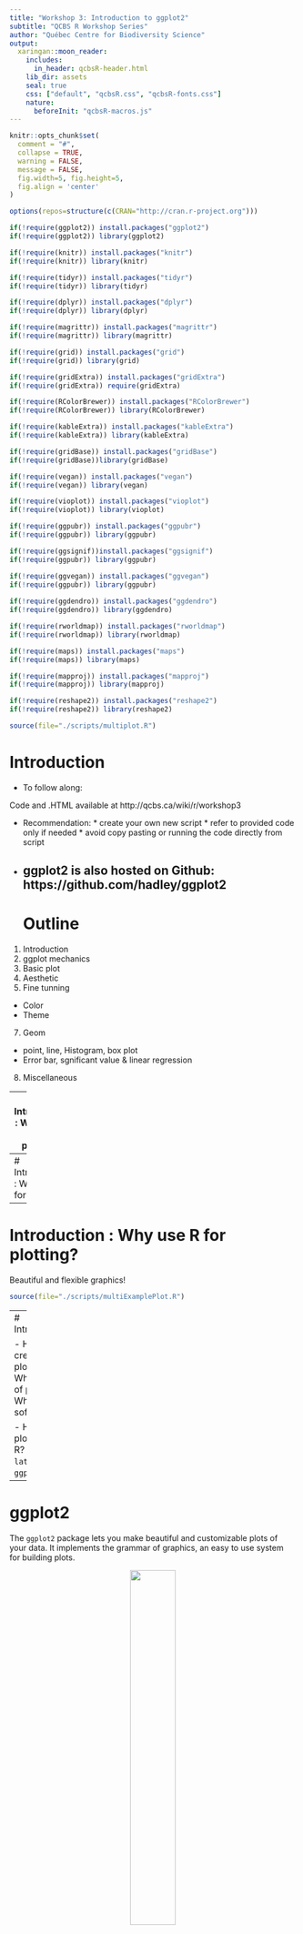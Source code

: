 ```yaml
---
title: "Workshop 3: Introduction to ggplot2"
subtitle: "QCBS R Workshop Series"
author: "Québec Centre for Biodiversity Science"
output:
  xaringan::moon_reader:
    includes:
      in_header: qcbsR-header.html
    lib_dir: assets
    seal: true
    css: ["default", "qcbsR.css", "qcbsR-fonts.css"]
    nature:
      beforeInit: "qcbsR-macros.js"
---
```


```r
knitr::opts_chunk$set(
  comment = "#",
  collapse = TRUE,
  warning = FALSE,
  message = FALSE,
  fig.width=5, fig.height=5,
  fig.align = 'center'
)
```

```r
options(repos=structure(c(CRAN="http://cran.r-project.org")))
```

```r
if(!require(ggplot2)) install.packages("ggplot2")
if(!require(ggplot2)) library(ggplot2)

if(!require(knitr)) install.packages("knitr")
if(!require(knitr)) library(knitr)

if(!require(tidyr)) install.packages("tidyr")
if(!require(tidyr)) library(tidyr)

if(!require(dplyr)) install.packages("dplyr")
if(!require(dplyr)) library(dplyr)

if(!require(magrittr)) install.packages("magrittr")
if(!require(magrittr)) library(magrittr)

if(!require(grid)) install.packages("grid")
if(!require(grid)) library(grid)

if(!require(gridExtra)) install.packages("gridExtra")
if(!require(gridExtra)) require(gridExtra)

if(!require(RColorBrewer)) install.packages("RColorBrewer")
if(!require(RColorBrewer)) library(RColorBrewer)

if(!require(kableExtra)) install.packages("kableExtra")
if(!require(kableExtra)) library(kableExtra)

if(!require(gridBase)) install.packages("gridBase")
if(!require(gridBase))library(gridBase)

if(!require(vegan)) install.packages("vegan")
if(!require(vegan)) library(vegan)

if(!require(vioplot)) install.packages("vioplot")
if(!require(vioplot)) library(vioplot)

if(!require(ggpubr)) install.packages("ggpubr")
if(!require(ggpubr)) library(ggpubr)

if(!require(ggsignif))install.packages("ggsignif")
if(!require(ggpubr)) library(ggpubr)

if(!require(ggvegan)) install.packages("ggvegan")
if(!require(ggpubr)) library(ggpubr)
                              
if(!require(ggdendro)) install.packages("ggdendro")
if(!require(ggdendro)) library(ggdendro)

if(!require(rworldmap)) install.packages("rworldmap")
if(!require(rworldmap)) library(rworldmap)

if(!require(maps)) install.packages("maps")
if(!require(maps)) library(maps)

if(!require(mapproj)) install.packages("mapproj")
if(!require(mapproj)) library(mapproj)

if(!require(reshape2)) install.packages("reshape2")
if(!require(reshape2)) library(reshape2)

source(file="./scripts/multiplot.R")
```

# Introduction

- To follow along:

Code and .HTML available at http://qcbs.ca/wiki/r/workshop3

- Recommendation:
      * create your own new script
      * refer to provided code only if needed
      * avoid copy pasting or running the code directly from script

- ggplot2 is also hosted on Github: https://github.com/hadley/ggplot2
---
# Outline
1. Introduction
2. ggplot mechanics
4. Basic plot
5. Aesthetic
6. Fine tunning
  * Color
  * Theme
7. Geom
  * point, line, Histogram, box plot
  * Error bar, sgnificant value & linear regression
8. Miscellaneous

---
# Introduction : Why use R for plotting?
<div style="text-align:center">
<img src="images/Divided_reproducible workflow.png" height=85% width=85%>
</div>
---
# Introduction : Why use R for plotting?
<div style="text-align:center">
<img src="images/Divided_reproducible workflow2.png" height=85% width=85%>
</div>

---
# Introduction : Why use R for plotting?
Beautiful and flexible graphics!

```r
source(file="./scripts/multiExamplePlot.R")
```
---
# Introduction

- Have you created plots?
      * What kind of plot?
      * Which software?

- Have you plotted in R?
      * `base` R, `lattice`?
      * `ggplot2`?

---

# ggplot2

The `ggplot2` package lets you make beautiful and customizable plots of your data. It implements the grammar of graphics, an easy to use system for building plots.

<div style="text-align:center">
<img src="images/ggplot2_logo.png" height=40% width=40%>
</div>

---

# Introduction

Required packages
```r
install.packages("ggplot2")
library(ggplot2)
```

---
# Grammar of Graphics (GG)

A graphic is made of different layers:
  * aesthetics (`aes`)
  * transformation
  * geometries (`geoms`)
  * axis (coordinate system)
  * scales

<img src="images/Layers_ggplot.png" height=100% width=100%>

---
# A simple example with Iris database
```r
ggplot(data = iris,             # Data
       aes(x = Sepal.Length,    # Your X-value
           y = Sepal.Width,     # Your Y-value
           col = Species)) +    # Aesthetics
  geom_point() +                # Geometry
  geom_smooth(method = "lm") +  # Linear regression
  ggtitle("My fabulous graph")+ # Title
  theme(plot.title= element_text(color="red",         #|
                                 size=14,             #| Theme
                                 face="bold.italic")) #| 
```
```r
ggplot(data = iris,             # Data
       aes(x = Sepal.Length,    # Your X-value
           y = Sepal.Width,     # Your Y-value
           col = Species)) +    # Aesthtics
  geom_point() +                # Geometry
  geom_smooth(method = "lm") +  # Linear regression
  ggtitle("My fabulous graph")+  # Title
  theme(plot.title=
    element_text(color="red",
                 size=14,
                 face="bold.italic")) # Theme
```

---

# Importance in data structure

```r
head(iris[,c("Sepal.Length","Sepal.Width","Species")], n = 5)
```
`ggplot(data = iris, aes(`**x = Sepal.Length**`,` **y = Sepal.Width**`, `**col = Species**`))`

```r
ggplot(data = iris,             # Data
       aes(x = Sepal.Length,    # Your X-value
           y = Sepal.Width,     # Your Y-value
           col = Species)) +    # Aesthtics
  geom_point() +                # Geometry
  ggtitle("My fabulous graph")+  # Title
  theme(plot.title=
    element_text(color="red",
                 size=14,
                 face="bold.italic")) # Theme
```

---

# Exploring your data
```r
betterPairs(iris)
```
<div style="text-align:center">
<img src="images/betterPairs.png" height=60% width=60%>
</div>

```r
panel.hist <- function(x, ...)
{
  usr <- par("usr"); on.exit(par(usr))
  par(usr = c(usr[1:2], 0, 1.5) )
  h <- hist(x, plot = FALSE)
  breaks <- h$breaks; nB <- length(breaks)
  y <- h$counts; y <- y/max(y)
  rect(breaks[-nB], 0, breaks[-1], y, col="blue4", ...)
}

panel.cor <- function(x, y, digits=2, prefix="", cex.cor)
{
  usr <- par("usr"); on.exit(par(usr))
  par(usr = c(0, 1, 0, 1))
  r <- abs(cor(x, y, method = "pearson")) # can be "spearman"
  txt <- format(c(r, 0.123456789), digits=digits)[1]
  txt <- paste(prefix, txt, sep="")
  if(missing(cex.cor)) cex <- 0.7/strwidth(txt)
  text(0.5, 0.5, txt, cex = cex * r)
}
betterPairs <- function(YourData, col = c("black"))
  {
  return(pairs(YourData, 
               lower.panel=function(...) {
                 par(new=TRUE);
                 panel.smooth(col=col,
                              col.smooth = "gold",...)},
               diag.panel=panel.hist, 
               upper.panel=panel.cor))
}
```

---

# Inheritance : be or not 

.small[

.pull-left[

**Inheritance from ggplot**
```r
ggplot(data = iris,             # Data
      aes(x = Sepal.Length,    # Your X-value
          y = Sepal.Width)) +  # Your Y-value
 geom_point()                  # Geometry      

```

**Storing ggplot in object**
```r

p <- ggplot(data = iris,
                   aes(x = Sepal.Length,
                       y = Sepal.Width))
q <- p + geom_point()
q   # Print your final plot

```
]

.pull-right[

**No inheritance from ggplot**
```r
ggplot() +
 geom_point(data = iris,
            aes(x = Sepal.Length,
                y = Sepal.Width))
```

**Adding layer from ggplot object**
```r
s <- ggplot()
s <- gplot.obj +
 geom_point(data = iris,
            aes(x = Sepal.Length,
                y = Sepal.Width))
s
```
]

]

---

# GGplot dynamics: base layer
```r
ggplot() + 
scale_x_continuous() +
scale_y_continuous() 
```

---

# GGplot dynamics: Data layer
```r
ggplot(data = iris, aes(x = Sepal.Length, y = Sepal.Width)) +
  xlab("x = Sepal Lenght") +
  ylab("y = Sepal Width")
```

---

# GGplot dynamics: Gemoetric Layer
```r
ggplot(data = iris, aes(x = Sepal.Length, y = Sepal.Width)) +
  xlab("x = Sepal Lenght") + ylab("y = Sepal Width") + 
  geom_point()
```

---

# Challenge #1 (5min)


  * Draw your 1rst (gg)plot:


 data | geom | x value | y value
:-------------:|:-------------:|:-------------:|:-------------:
iris|geom_point|Petal length|Petal width

---

# Solution Challenge 1#
```r
ggplot(data = iris, aes(x = Petal.Length, y = Petal.Width)) +
  geom_point()
```

---

# Saving plots in RStudio

<div style="text-align:center">
<img src="images/save_image.png" height=80% width=80%>
</div>

---

# Saving plots in code

ggsave() will write directly to your working directory all in one line of code and you can specify the name of the file and the dimensions of the plot:

```r
my1rstPlot <- ggplot(data = iris, aes(x = Petal.Length, y = Petal.Width)) + geom_point()
ggsave("my1rstPlot.pdf", my1rstPlot, height = 8.5, width = 11, units = "in")
```
Note that vector format (e.g., pdf, svg) are often preferable choice compared to raster format (jpeg, png, ...)

Other methods to save image
`?pdf`
`?jpeg`
```r
pdf("./graph_du_jour.pdf")
print(my1rstPlot)
graphics.off()
```


---

# Aesthetic
  * Different aesthetic are available to help you distinguish different class, group & structure within your data:
  
```r
source(file="./scripts/4plot_aesthetic.R")
```

---

# Example of aesthetic: color
.small[
.pull-left[
```r
ggplot(data = iris, aes(x = Sepal.Length, 
                        y = Sepal.Width)) +
  geom_point()
#Without Color
```
```r
ggplot(data = iris, aes(x = Sepal.Length, 
                        y = Sepal.Width)) +
  geom_point() 
```
]
.pull-right[
```r
ggplot(data = iris, aes(x = Sepal.Length, 
                        y = Sepal.Width, 
                        color = Species)) +
  geom_point()
```
```r
ggplot(data = iris, aes(x = Sepal.Length, 
                        y = Sepal.Width, 
                        color = Species)) +
  geom_point() + theme(legend.position = 'bottom')
```
]
]

---

# Challenge #2

Produce a colourful plot from built in data such as the , Iris, CO2 or the msleep dataset

Data|x value|y value| Aesthetic
:-------------:|:-------------:|:-------------:|:-------------:
iris|Petal.Length|Petal.Width|Species
CO2|conc|uptake|Treatment & Type
msleep|log10(bodywt)|awake| vore & conservation

---

# Solution to challenge #2

Example using iris database

```r
data("iris")
iris.plot <- ggplot(data = iris, aes(x = Petal.Length, y = Petal.Width, color = Species)) + geom_point()
iris.plot
```

---

# Solution to challenge #2

Example using CO2 database

```r
data(CO2)
CO2.plot <- ggplot(data = CO2, aes(x = conc, y = uptake, colour = Treatment)) +
    geom_point()
CO2.plot
```

---

# Solution to challenge #2

Example using msleep database

```r
data("msleep")
msleep.plot <- ggplot(data = msleep, aes(x = log10(bodywt), y = awake, colour = vore, shape= conservation)) +
    geom_point()
msleep.plot
```

---

# Facet : Iris
```r
ggplot(data = iris, aes(x = Sepal.Length, y = Sepal.Width, 
                        color = Species)) +
  geom_point() + 
  facet_grid(~Species, scales = "free") 
```

---

# Facet : CO2
```r
CO2.plot.nofacet <- ggplot(data = CO2, aes(x = conc, y = uptake, colour = Treatment)) +
    geom_point() +
    xlab("CO2 Concentration (mL/L)") +
    ylab("CO2 Uptake (umol/m^2 sec)") +    
    ggtitle("Without Facet")
CO2.plot.facet <- CO2.plot + facet_grid(~ Type) + ggtitle("Facet")
multiplot(CO2.plot.nofacet, CO2.plot.facet)
```

---

# Fine Tunning : Colour
  * Colour: Manual_colour
.small[
```r
iris.plot <- ggplot(data = iris, aes(x = Sepal.Length, y = Sepal.Width, color = Species)) +
            geom_point()
iris.plot + scale_colour_manual(values = c("setosa" = "red", 
                                           "versicolor" = "darkgreen",
                                           "virginica"="blue"))
```  
]
.pull-left[
**Classic**
```r
iris.plot <- ggplot(data = iris, 
                    aes(x = Sepal.Length, 
                        y = Sepal.Width, 
                        color = Species)) +
            geom_point()
iris.plot
```  
]
.pull-right[
**Manual**
```r
iris.plot +
scale_colour_manual(values = c("setosa" = "red", 
                               "versicolor" = "darkgreen",
                               "virginica"="blue"))
```  
]

---

# Fine tuning - Gradient colours for quantitative variable
*quantitavie variable : Petal.Length*
```r
iris.plot.petal <- ggplot(data=iris, aes(..., color = Petal.Length))
``` 
.pull-left[
```r
iris.plot.petal <- ggplot(data = iris, 
                    aes(x = Sepal.Length, 
                        y = Sepal.Width, 
                        color = Petal.Length)) +
            geom_point()
iris.plot.petal
```  
]
.pull-right[
```r
iris.plot.petal <- ggplot(data = iris, 
                    aes(x = Sepal.Length, 
                        y = Sepal.Width, 
                        color = Petal.Length)) +
            geom_point()
iris.plot.petal + scale_color_gradient(low="blue", high="red")
```  
]

---

# Fine tuning - colours
  * Coulours theme
```r
install.packages("RColorBrewer")
require(RColorBrewer)
```

<div style="text-align:center">
<img src="images/Rcolour Brewers palette prez.png" height=100% width=100%>
</div>

---

# Fine tuning - colours
  * Coulours theme : RColorBrewer
```r
iris.plot + scale_color_brewer(palette = "Dark2")
```
.pull-left[
**Classic**
```r
iris.plot
```  
]
.pull-right[
**Dark2**
```r
iris.plot + scale_color_brewer(palette = "Dark2")
```  
]

---

# Fine Tunning : Colour
* Blind color friendly : presentation purpose
```r
cbbPalette <- c("#000000", "#E69F00", "#56B4E9", "#009E73", 
                "#F0E442", "#0072B2", "#D55E00", "#CC79A7")
```

```r
library(scales)
show_col(cbbPalette)
```

---

# Fine Tunning : Colour
  * Blind color friendly : presentation purpose
```r
cbbPalette <- c("#000000", "#E69F00", "#56B4E9", "#009E73", 
                "#F0E442", "#0072B2", "#D55E00", "#CC79A7")
iris.plot + scale_color_manual(values=cbbPalette)
```

.pull-left[
**Classic**
```r
iris.plot
```  
]
.pull-right[
**Blind color friendly**
```r
cbbPalette <- c("#000000", "#E69F00", "#56B4E9", "#009E73", 
                "#F0E442", "#0072B2", "#D55E00", "#CC79A7")
iris.plot + scale_color_manual(values=cbbPalette)
```  
]

---

# Fine Tunning : Colour
  * black & white : grey scale for publication purpose
```r
iris.plot + scale_color_grey()
```
.pull-left[
**Defaut**
```r
iris.plot
```  
]
.pull-right[
**Grey scale**
```r
iris.plot + scale_color_grey()
```  
]

---

# Fine Tunning : Theme
  * Theme: classic for publication purpose
```r
iris.plot + scale_color_grey() + theme_classic()
```
.pull-left[
**Defaut**
```r
iris.plot+ scale_color_grey()
```  
]
.pull-right[
**Classic**
```r
iris.plot + scale_color_grey() + theme_classic()
```  
]

---

# Fine Tunning : Title & Axis size, color, face

.pull-left[
**Default**
```r
iris.plot 
```
]
.pull-right[
**Axis & Title tunning**
```r
iris.plot + 
  ggtitle("Relation between Sepal Lenght & Width") +
  xlab("Sepal length (cm)") + 
  ylab("Sepal Width (cm)") +
  theme(axis.title.x = element_text(size = 16, colour = cbbPalette[6]),
        axis.title.y = element_text(size = 16, colour = cbbPalette[6]),
        axis.text.x = element_text(size = 12),
        axis.text.y = element_text(size = 12),
        plot.title = element_text(size = 16, face="bold"),
        legend.title = element_text(size=14, face="bold"),
        legend.text = element_text(size=12))
```

]

---

# Fine Tunning : Title & Axis size, color, face
<div style="text-align:center">
<img src="images/theme_iris_annotated.png" height=80% width=80%>
</div>

---

# Challenge #3
* Voici un graphique issu du set de données « tips » inclu avec la librarie "reshape2"
```r
library(reshape2)
tips.gg <- ggplot(tips, aes(x = total_bill,
                            y = tip/total_bill,
                            shape = smoker, 
                            color = sex, 
                            size = size))
tips.gg <- tips.gg + geom_point()
tips.gg <- tips.gg + facet_grid( ~ time)
tips.gg <- tips.gg + scale_color_manual(values=cbbPalette)
tips.gg <- tips.gg + ggtitle("Tips per total bill at Lunch and Dinner")
tips.gg <- tips.gg + theme(axis.title.x = element_text(size = 16, colour = cbbPalette[6]),
                           axis.title.y = element_text(size = 16, colour = cbbPalette[6]),
                           axis.text.x = element_text(size = 12),
                           axis.text.y = element_text(size = 12),
                           plot.title = element_text(size = 16, colour = cbbPalette[7], face="bold"),
                           strip.text.x = element_text(size = 14, face="bold"))
tips.gg
```

---

# Result Challenge #3
```r
tips.gg <- ggplot(tips, aes(x = total_bill,
                            y = tip/total_bill,
                            shape = smoker, 
                            color = sex, 
                            size = size))
tips.gg <- tips.gg + geom_point()
tips.gg <- tips.gg + facet_grid( ~ time)
tips.gg <- tips.gg + scale_color_manual(values=cbbPalette)
tips.gg <- tips.gg + ggtitle("Tips per total bill at Lunch and Dinner")
tips.gg <- tips.gg + theme(axis.title.x = element_text(size = 16, colour = cbbPalette[6]),
                           axis.title.y = element_text(size = 16, colour = cbbPalette[6]),
                           axis.text.x = element_text(size = 12),
                           axis.text.y = element_text(size = 12),
                           plot.title = element_text(size = 16, colour = cbbPalette[7], face="bold"),
                           strip.text.x = element_text(size = 14, face="bold"))
tips.gg

```

---

# Result Challenge #3 : step by step
*Aesthetic*
```r
tips.gg <- ggplot(tips, aes(x = total_bill,
                            y = tip/total_bill,
                            shape = smoker, 
                            color = sex, 
                            size = size))
tips.gg + geom_point()
```

```r
tips.gg <- tips.gg + geom_point()
```

---

# Result Challenge #3 : step by step
*Facet*
```r
tips.gg + facet_grid( ~ time)
```

```r
tips.gg <- tips.gg + facet_grid( ~ time)
```

---

# Result Challenge #3 : step by step
*Blind color palette*
```r
tips.gg + scale_color_manual(values=cbbPalette)
```

```r
tips.gg <- tips.gg + scale_color_manual(values=cbbPalette)
```

---

# Result Challenge #3 : step by step
*Plot Title*
```r
tips.gg + ggtitle("Tips per total bill at Lunch and Dinner")
```

```r
tips.gg <- tips.gg + ggtitle("Tips per total bill at Lunch and Dinner")
```

---

# Result Challenge #3 : step by step
*Theme tunning: Plot & Axis Title*
.small[
```r
tips.gg + theme(axis.title.x = element_text(size = 16, colour = cbbPalette[6]),
                           axis.title.y = element_text(size = 16, colour = cbbPalette[6]),
                           axis.text.x = element_text(size = 12),
                           axis.text.y = element_text(size = 12),
                           plot.title = element_text(size = 16, colour = cbbPalette[7], face="bold"),
                           strip.text.x = element_text(size = 14, face="bold"))
```
]

---

# Theme assist : RStudio Addin for GGplot2 design

![](./images/ggThemeAssist2.gif)

---

#Geom : GGplot
<div style="text-align:center">
<img src="images/plots_in_various_contexts.png" height=85% width=85%>
</div>

---

#Base plot
<div style="text-align:center">
<img src="images/plots_in_various_contexts_baseplot.png" height=85% width=85%>
</div>

---

##Blank plot
.pull-left[
*GGplot2*
```r
gblank <- ggplot(mtcars, aes(wt, mpg))
```

```r
gblank <- ggplot(mtcars, aes(wt, mpg))
gblank <- gblank + theme(plot.subtitle = element_text(vjust = 1), 
                        plot.caption = element_text(vjust = 1)) +
  labs(title = "Blank plot")
gblank
```
]

.pull-right[
*Base Plot*
```r
plot(mpg~wt, data = mtcars, type = "n")
```
]

---

#Histogram
An histogram is an accurate graphical representation of the distribution of numeric data
.pull-left[
```r
ggplot(iris, aes(Sepal.Length)) +
  geom_histogram() + ggtitle("Histogram of sepal length ") 
```
]
.pull-right[
```r
ggplot(cars, aes(dist)) +
  geom_histogram() + ggtitle("Histogram of car distance taken to stop ") 
```

]
---

#Histogram

.pull-left[
*GGplot2*
```r
ggplot(diamonds, aes(carat)) + geom_histogram()
```
```r
ggplot(diamonds, aes(carat)) + geom_histogram(binwidth = .5) + labs(title = "Histogram")
```
]

.pull-right[
*Base Plot*
```r
hist(diamonds$carat)
```
]

---

#Barplot
.pull-left[
*GGplot2*
```r
ggplot(mpg, aes(class)) + geom_bar()
```
```r
ggplot(mpg, aes(class)) + geom_bar()+ labs(title = "Barplot")
```
]

.pull-right[
*Base Plot*
```r
barplot(table(mpg$class))
```
]

---

# Significant values
.pull-left[
*GGplot2*
```r
ggplot(mpg, aes(class)) + 
  geom_bar() + 
  geom_signif()
```

```r
ir.s=iris %>% 
  group_by(Species) %>% 
  summarise(mean.sp = mean(Sepal.Length))
#iris %>% 
#  group_by(Species) %>% 
#  summarise(pval = t.test(Sepal.Length, 
#                          var.equal = TRUE)$p.value)

dat <- data.frame(Group = c("S1", "S1", "S2", "S2"),
                  Sub   = c("A", "B", "A", "B"),
                  Value = c(3,5,7,8),
                  low = c(2.5,4.5,6,7.5),
                  high = c(3.5,5.5,7,8.5))  

gbar2 = ggplot(data = dat, aes(x = Group, y = Value,fill = Sub)) +
  geom_bar(#aes(fill = Sub), 
    stat="identity", 
    position="dodge", 
    width=.5) +
  geom_errorbar(aes(ymin=low, 
                    ymax=high),
                width = 0.1,
                position =  position_dodge(.5), colour="black") +
  labs(title = "Barplot") +
  scale_fill_manual(values = c("grey80", 
                               "grey20")) + 
  geom_signif(stat="identity",
              data=data.frame(x=c(0.875, 1.875),
                              xend=c(1.125, 2.125),
                              y=c(5.8, 8.8),
                              Sub=c("A","B"),
                              annotation=c("**", "NS")),
              aes(x=x,xend=xend, y=y, yend=y,
                  annotation=annotation)) +
  geom_signif(comparisons=list(c("S1", "S2")),
              annotations="***",
              y_position = 9.3,
              tip_length = 0,
              vjust=0.4)

gbar2
```
]

.pull-right[
*Base Plot*
Manual function
```r
barplot()
sign.bar() 
```

```r
df=data.frame(S1 = c(3,5), S2=c(7,8))
my.bp =barplot(as.matrix(df),
               beside = TRUE,
               xlab = "Group",
               ylab = "Value",
               main = "Barplot",
               ylim = c(0,12),
               legend = rownames(df),
               args.legend = list(x = "topright", 
                                  bty = "n", 
                                  inset=c(-0.07, 0))
               # args.legend=list(
               #   x=ncol(df)+4,
               #   y=min(colSums(df)),
               #   bty = "n"
               # )
)
sign.bar = function(pos,select.pair, y, offset = 0.2, label, mid = FALSE) {
  # create the y coordinate of the line
  y <- y
  # set an offset for tick lengths
  offset <- offset
  # draw first horizontal line
  if (!mid) {
    lines(pos[select.pair],c(y, y))
    # draw ticks
    lines(pos[c(select.pair[1],select.pair[1])],c(y, y-offset))
    lines(pos[c(select.pair[2],select.pair[2])],c(y, y-offset))
  } else {
    lines(x = c(c(pos[select.pair[1]-1]+
                    pos[select.pair[1]])/2,
                c(pos[select.pair[2]]+
                    pos[select.pair[2]+1])/2),
          c(y, y))
    # draw ticks
    lines(c(c(pos[select.pair[1]-1]+
                pos[select.pair[1]])/2,
            c(pos[select.pair[1]-1]+
                pos[select.pair[1]])/2),
          c(y, y-offset))
    lines(c(c(pos[select.pair[2]]+
                pos[select.pair[2]+1])/2,
            c(pos[select.pair[2]]+
                pos[select.pair[2]+1])/2),
          c(y, y-offset))
  }
  # draw asterics
  text(pos[select.pair[1]]+((pos[select.pair[2]]-pos[select.pair[1]])/2),y+offset*2,
       labels = label) 
}
sign.bar(my.bp, select.pair = c(1,2),y =6,label = "**")
sign.bar(my.bp, select.pair = c(3,4),y =8.8,label = "NS")
sign.bar(my.bp, select.pair = c(2,3),y =10,label = "***",mid = TRUE)
```
]

---

#Plot: linear reagression

.pull-left[
*GGplot2*
```r
ggplot(mpg, aes(displ, hwy)) + 
  geom_point() + 
  geom_smooth(method = lm)
```
```r
lm.gg <- ggplot(mpg, aes(displ, hwy)) + geom_point() + geom_smooth(method = lm)+ labs(title = "Linear Regression Plot")
lm.gg
```
]

.pull-right[
*Base Plot*
```r
lm.out  <- lm(hwy~displ, data = mpg)
plot(hwy~displ, data = mpg)
abline(lm.out)

```
```r
lm.out  <- lm(hwy~displ, data = mpg)
newx <- seq(min(mpg$displ), max(mpg$displ), length.out=100)
preds <- predict(lm.out, newdata = data.frame(displ=newx), 
                 interval = 'confidence')
plot(hwy~displ, data = mpg, bg = "black", col = "black", pch =21)
polygon(c(rev(newx), newx), 
        c(rev(preds[ ,3]), preds[ ,2]), 
        col = 'grey80', border = NA)
abline(lm.out)
lines(newx, preds[ ,3], lty = 'dashed', col = 'red')
lines(newx, preds[ ,2], lty = 'dashed', col = 'red')
```
]

---

# Boxplot

<div style="text-align:center">
<img src="images/boxplot_explain.png" height=85% width=85%>
</div>

```r
ggplot(data = iris, aes(Species, Sepal.Length, fill=Species)) + 
  geom_boxplot()+ labs(title = "Boxplot")
```

---

#Boxplot with significant value

.pull-left[
*GGplot2*
```r
ggplot(data = iris, aes(Species, Sepal.Length)) + 
  geom_boxplot()  
```

```r
ggplot(data = iris, aes(Species, Sepal.Length)) + 
  geom_boxplot()+ labs(title = "Boxplot")+  
  geom_signif(comparisons = list(c("versicolor", "virginica")), 
              map_signif_level=TRUE)
```
]

.pull-right[
*Base Plot*
```r
boxplot(iris$Sepal.Length ~ iris$Species)

```

```r
boxplot(iris$Sepal.Length ~ iris$Species) # For analysis of variance 
```
]

---

# Violin plot

Violin plots allow to visualize the distribution of a numeric variable for one or several groups. 

Close from a boxplot, it allows a deeper understanding of the density and are particularly adapted when the amount of data is huge.

.pull-left[
```r
# Data 
names=c(rep("A", 80) , rep("B", 50) , rep("C", 70))
value=c( sample(2:5, 80 , replace=T) , sample(4:10, 50 , replace=T), 
       sample(1:7, 70 , replace=T) )
data=data.frame(names,value)
 
#Graph
qplot( x=names , y=value , data=data , geom=c("boxplot","jitter") , fill=names)
```
]
.pull-right[
```r
ggplot(data = data, aes(names, value, fill=names)) + geom_violin()

```
]

---
# Violin plot

.pull-left[
*GGplot2*
```r
ggplot(data = iris, aes(Species, 
                        Sepal.Length)) + 
  geom_violin()
```
```r
violP.gg <- ggplot(data = iris, aes(Species, Sepal.Length)) + geom_violin()+ labs(title = "Violin plot")
violP.gg
```
]

.pull-right[
*Base Plot*
```r
vioplot(iris$Sepal.Length[iris$Species == "setosa"],
        iris$Sepal.Length[iris$Species == "versicolor"],
        iris$Sepal.Length[iris$Species == "virginica"],
        col = "lightblue")

```
```r
vioplot(iris$Sepal.Length[iris$Species == "setosa"],
        iris$Sepal.Length[iris$Species == "versicolor"],
        iris$Sepal.Length[iris$Species == "virginica"],
        col = "lightblue")
```
]

---

#Plot with errors bars

.pull-left[
*GGplot2*
```r
ggplot(df, aes(trt, resp, colour = group)) +
  geom_pointrange()+
  geom_errorbar() + 
```
```r
df <- data.frame(
  trt = factor(c(1, 1, 2, 2)),
  resp = c(1, 5, 3, 4),
  group = factor(c(1, 2, 1, 2)),
  upper = c(1.1, 5.3, 3.3, 4.2),
  lower = c(0.8, 4.6, 2.4, 3.6)
)

ggplot(df, aes(trt, resp, colour = group)) +
  geom_pointrange(aes(ymin = lower, ymax = upper))+
  geom_errorbar(aes(ymin = lower, ymax = upper), width = 0.2) + 
  labs(title = "Plot with error bars")
```
]

.pull-right[
*Base Plot*
```r
plot(y~x)
error.bar <- function(...)
error.bar(x,y)
```
```r
x = as.numeric(c(1,2))
y = c(2,3)
mean = mean(y)
plot(y~x,
     type = "p",
     pch =21,
     bg = "black",
     col = "black",
     ylim = c(0,4),
     xlim = c(0,3),
     xaxt="n",
     #main = "My graph",
     xlab = "Site Category",
     ylab = "Mean")
axis(side = 1, at = c(1,2), labels = levels(c("yo","man")), cex.lab =1, cex.axis =1)

error.bar <- function(x,
                      y,
                      epsilon = NULL, 
                      se = NULL, 
                      se.mul = 1,
                      col = "black") {
  x = as.numeric(x)
  if(is.null(se)){
    stderr <- function(x) sqrt(var(x,na.rm=TRUE)/length(na.omit(x)))
    se = se.mul*stderr(y)
  } else {se = se.mul*se}
  
  segments(x, y-se,x, y+se,col = col)
  if(is.null(epsilon)){
    epsilon = 0.02} else {epsilon = epsilon}
  segments(x-epsilon,y-se,x+epsilon,y-se,col = col)
  segments(x-epsilon,y+se,x+epsilon,y+se,col = col)
}
error.bar(x,y)
```

]

---

#Map

.pull-left[
*GGplot2*
```r
library(maps)
states_map <- map_data("state")
ggplot(crimes, aes(map_id = state)) +
  geom_map() + coord_map()
```
```r
crimes <- data.frame(state = tolower(rownames(USArrests)), USArrests)
crimesm <- reshape2::melt(crimes, id = 1)
library(maps)
states_map <- map_data("state")
map.gg <- ggplot(crimes, aes(map_id = state)) +
  geom_map(aes(fill = Murder), map = states_map) +
  expand_limits(x = states_map$long, y = states_map$lat) + coord_map()+ labs(title = "Map")
map.gg
```
]

.pull-right[
*Base Plot*
```r
library(rworldmap)
library(mapproj)
newmap <- rworldmap::getMap(resolution = "high")
plot(newmap)
```
```r
library(rworldmap)
newmap <- rworldmap::getMap(resolution = "high")
plot(newmap, xlim = c(-92, -89)
     , ylim = c(-1.5, 0.5)
     , asp = 1
     , main = "Galapagos islands")
```
]

---

#Density Graph

A density plot shows the distribution of a numerical variable and it takes only set of numeric values as input
.pull-left[
```r
ggplot(iris, aes(Sepal.Length)) +
  geom_density() + ggtitle("Distribution of sepal length ") 
```
]

.pull-right[
```r
ggplot(cars, aes(dist)) +
  geom_density() + ggtitle("Distribution of car distance taken to stop ")
```
]
---
#Density Graph

.pull-left[
*GGplot2*
```r
ggplot(diamonds, aes(carat)) +
  geom_density() 
```
```r
density.gg <- ggplot(diamonds, aes(carat)) +geom_density()+ labs(title = "Density graph")
density.gg
```
]

.pull-right[
*Base Plot*
```r
plot(density(c(-20, rep(0,98), 20)), 
     xlim = c(-4, 4))
```
```r
plot(density(c(-20, rep(0,98), 20)), xlim = c(-4, 4),
     main = "Density graph")
```
]

---

#Dendogram

.pull-left[
*GGplot2*
```r
ggdendrogram(hc)
```
```r
USArrests.short = USArrests[1:10,]
hc <- hclust(dist(USArrests.short), "ave")
ggdendrogram(hc, rotate = TRUE, theme_dendro = FALSE) + 
  labs(title = "Dendrogram")
```
]

.pull-right[
*Base Plot*
```r
plot(hc, hang = -1, main = "Dendrogram")
```
```r
plot(hc, hang = -1, main = "Dendrogram")
```

]

---

# Multiplot
**A function to add multiple graph on the same plot**
```r
multiplot(density.gg, map.gg, violP.gg, lm.gg, cols = 2)
```

---

# Final Challenge
  * Dataset : any (recommanded: use your dataset)
```r
data(msleep)
data(OrchardSprays)
```
  * geom : any
  * aes : any

---

# Solution to Final Challenge

```r
data(OrchardSprays)
box.plot <- ggplot(data = OrchardSprays, aes(x=treatment, y=decrease)) +
  geom_boxplot()
box.plot
```

---

# Miscellaneous : Dynamics plots
.alert[**Select the Species data to display directly From the legend**]
```r
# Libraries
if (!require(tidyverse)) install.packages("tidyverse")
library(tidyverse)
if (!require(plotly)) install.packages("plotly")
library(plotly)

# Scatterplot
p=ggplot(iris, aes(x=Sepal.Length, y=Sepal.Width, color=Species, shape=Species)) + 
    geom_point(size=6, alpha=0.6) 

ggplotly(p)
```

---
# Miscellaneous
  
  * .alert[let the choice to the current speaker to show its own tricks and/or own data visu]

---

# Miscellaneous : `qplot()` vs `ggplot()`

```r
qplot(data = iris,
      x = Sepal.Length,
      xlab = "Sepal Length (mm)",
      y = Sepal.Width,
      ylab = "Sepal Width (mm)",
      main = "Sepal dimensions")

ggplot(data = iris, aes(x = Sepal.Length, y = Sepal.Width)) +
  geom_point() +
  xlab("Sepal Length (mm)") +
  ylab("Sepal Width (mm)") +
  ggtitle("Sepal dimensions")
```

---

# Available elements

[Data Visualization with ggplot2 Cheat Sheet](https://www.rstudio.com/wp-content/uploads/2015/03/ggplot2-cheatsheet.pdf)

<div style="text-align:center">
<img src="images/available_geom.png" height=55% width=55%>
</div>

---

# Additional resources

`help(package = ggplot)`

http://ggplot2.tidyverse.org/reference/

<div>
  <img src="images/ggplot_book.jpg"/>
  <img src="images/grammar_of_graphics.jpg"/>
</div>